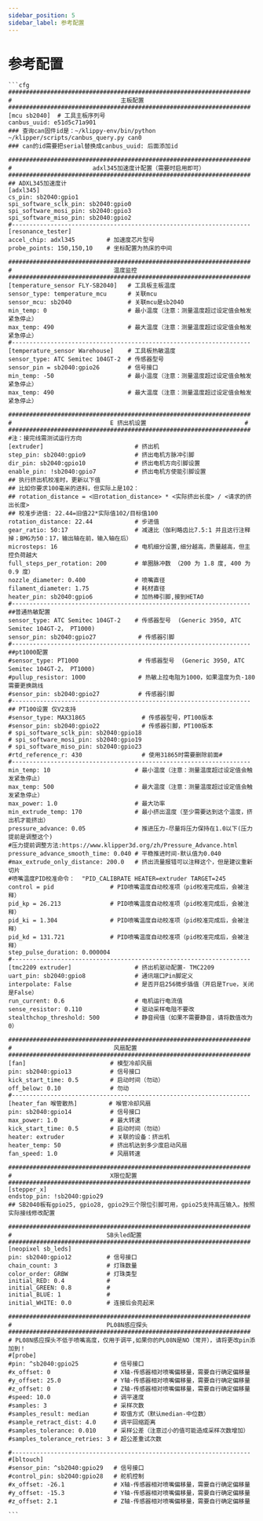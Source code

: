 ```yaml
---
sidebar_position: 5
sidebar_label: 参考配置
---
```


# 参考配置

    ```cfg
    #####################################################################
    #                               主板配置
    #####################################################################
    [mcu sb2040]  # 工具主板序列号
    canbus_uuid: e51d5c71a901
    ### 查询can固件id是：~/klippy-env/bin/python ~/klipper/scripts/canbus_query.py can0
    ### can的id需要把serial替换成canbus_uuid: 后面添加id 

    #####################################################################
    #                       adxl345加速度计配置（需要时启用即可）
    #####################################################################
    ## ADXL345加速度计
    [adxl345]
    cs_pin: sb2040:gpio1
    spi_software_sclk_pin: sb2040:gpio0
    spi_software_mosi_pin: sb2040:gpio3
    spi_software_miso_pin: sb2040:gpio2
    #--------------------------------------------------------------------
    [resonance_tester]
    accel_chip: adxl345         # 加速度芯片型号
    probe_points: 150,150,10    # 坐标配置为热床的中间

    #####################################################################
    #                             温度监控
    #####################################################################
    [temperature_sensor FLY-SB2040]   # 工具板主板温度
    sensor_type: temperature_mcu      # 关联mcu
    sensor_mcu: sb2040                # 关联mcu是sb2040
    min_temp: 0                       # 最小温度（注意：测量温度超过设定值会触发紧急停止）
    max_temp: 490                     # 最大温度（注意：测量温度超过设定值会触发紧急停止）
    #--------------------------------------------------------------------
    [temperature_sensor Warehouse]    # 工具板热敏温度 
    sensor_type: ATC Semitec 104GT-2  # 传感器型号
    sensor_pin = sb2040:gpio26        # 信号接口
    min_temp: -50                     # 最小温度（注意：测量温度超过设定值会触发紧急停止）
    max_temp: 490                     # 最大温度（注意：测量温度超过设定值会触发紧急停止）

    #####################################################################
    #                            E 挤出机设置                            # 
    #####################################################################
    #注：接完线需测试运行方向
    [extruder]                          # 挤出机
    step_pin: sb2040:gpio9              # 挤出电机方脉冲引脚
    dir_pin: sb2040:gpio10              # 挤出电机方向引脚设置
    enable_pin: !sb2040:gpio7           # 挤出电机方使能引脚设置
    ## 执行挤出机校准时，更新以下值
    ## 比如你要求100毫米的进料，但实际上是102：
    ## rotation_distance = <旧rotation_distance> * <实际挤出长度> / <请求的挤出长度>
    ## 校准步进值: 22.44=旧值22*实际值102/目标值100
    rotation_distance: 22.44            # 步进值
    gear_ratio: 50:17                   # 减速比（伽利略齿比7.5:1 并且这行注释掉；BMG为50：17，输出轴在前，输入轴在后）
    microsteps: 16                      # 电机细分设置,细分越高，质量越高，但主控负荷越大
    full_steps_per_rotation: 200        # 单圈脉冲数 （200 为 1.8 度, 400 为 0.9 度）
    nozzle_diameter: 0.400              # 喷嘴直径
    filament_diameter: 1.75             # 耗材直径
    heater_pin: sb2040:gpio6            # 加热棒引脚,接到HETA0
    #--------------------------------------------------------------------
    ##普通热敏配置
    sensor_type: ATC Semitec 104GT-2    # 传感器型号  (Generic 3950, ATC Semitec 104GT-2， PT1000)
    sensor_pin: sb2040:gpio27            # 传感器引脚  
    #--------------------------------------------------------------------
    ##pt1000配置
    #sensor_type: PT1000                 # 传感器型号  (Generic 3950, ATC Semitec 104GT-2， PT1000)
    #pullup_resistor: 1000               # 热敏上拉电阻为1000，如果温度为负-180需要更换跳线
    #sensor_pin: sb2040:gpio27           # 传感器引脚 
    #--------------------------------------------------------------------
    ## PT100设置 仅V2支持
    #sensor_type: MAX31865                # 传感器型号，PT100版本
    #sensor_pin: sb2040:gpio22            # 传感器引脚，PT100版本
    # spi_software_sclk_pin: sb2040:gpio18
    # spi_software_mosi_pin: sb2040:gpio19
    # spi_software_miso_pin: sb2040:gpio23
    #rtd_reference_r: 430                 # 使用31865时需要删除前面#
    #--------------------------------------------------------------------
    min_temp: 10                        # 最小温度（注意：测量温度超过设定值会触发紧急停止）
    max_temp: 500                       # 最大温度（注意：测量温度超过设定值会触发紧急停止）
    max_power: 1.0                      # 最大功率
    min_extrude_temp: 170               # 最小挤出温度（至少需要达到这个温度，挤出机才能挤出）
    pressure_advance: 0.05              # 推进压力-尽量将压力保持在1.0以下(压力提前是调整这个)
    #压力提前调整方法:https://www.klipper3d.org/zh/Pressure_Advance.html
    pressure_advance_smooth_time: 0.040 # 平稳推进时间-默认值为0.040
    #max_extrude_only_distance: 200.0   # 挤出流量报错可以注释这个，但是建议重新切片
    #喷嘴温度PID校准命令：  "PID_CALIBRATE HEATER=extruder TARGET=245
    control = pid                # PID喷嘴温度自动校准项（pid校准完成后，会被注释）
    pid_kp = 26.213              # PID喷嘴温度自动校准项（pid校准完成后，会被注释）
    pid_ki = 1.304               # PID喷嘴温度自动校准项（pid校准完成后，会被注释）
    pid_kd = 131.721             # PID喷嘴温度自动校准项（pid校准完成后，会被注释）
    step_pulse_duration: 0.000004     
    #--------------------------------------------------------------------
    [tmc2209 extruder]                  # 挤出机驱动配置- TMC2209
    uart_pin: sb2040:gpio8              # 通讯端口Pin脚定义
    interpolate: False                  # 是否开启256微步插值（开启是True，关闭是False）
    run_current: 0.6                    # 电机运行电流值
    sense_resistor: 0.110               # 驱动采样电阻不要改
    stealthchop_threshold: 500          # 静音阀值（如果不需要静音，请将数值改为0）

    #####################################################################
    #                             风扇配置
    #####################################################################
    [fan]                        # 模型冷却风扇
    pin: sb2040:gpio13           # 信号接口
    kick_start_time: 0.5         # 启动时间（勿动）
    off_below: 0.10              # 勿动
    #--------------------------------------------------------------------
    [heater_fan 喉管散热]         # 喉管冷却风扇
    pin: sb2040:gpio14           # 信号接口
    max_power: 1.0               # 最大转速
    kick_start_time: 0.5         # 启动时间（勿动）
    heater: extruder             # 关联的设备：挤出机
    heater_temp: 50              # 挤出机达到多少度启动风扇
    fan_speed: 1.0               # 风扇转速

    #####################################################################
    #                            X限位配置
    #####################################################################
    [stepper_x]
    endstop_pin: !sb2040:gpio29
    ## SB2040板有gpio25, gpio28, gpio29三个限位引脚可用，gpio25支持高压输入。按照实际接线修改配置

    #####################################################################
    #                           SB头led配置
    #####################################################################
    [neopixel sb_leds]
    pin: sb2040:gpio12          # 信号接口
    chain_count: 3              # 灯珠数量
    color_order: GRBW           # 灯珠类型
    initial_RED: 0.4            # 
    initial_GREEN: 0.8          # 
    initial_BLUE: 1             # 
    initial_WHITE: 0.0          # 连接后会亮起来

    #####################################################################
    #                           PL08N感应探头
    #####################################################################
    # PL08N感应探头不低于喷嘴高度，仅用于调平,如果你的PL08N是NO（常开），请将更改pin添加到！ 
    #[probe]
    #pin: ^sb2040:gpio25          # 信号接口
    #x_offset: 0                  # X轴-传感器相对喷嘴偏移量，需要自行确定偏移量
    #y_offset: 25.0               # Y轴-传感器相对喷嘴偏移量，需要自行确定偏移量
    #z_offset: 0                  # Z轴-传感器相对喷嘴偏移量，需要自行确定偏移量
    #speed: 10.0                  # 调平速度
    #samples: 3                   # 采样次数
    #samples_result: median       # 取值方式（默认median-中位数）
    #sample_retract_dist: 4.0     # 调平回缩距离
    #samples_tolerance: 0.010     # 采样公差（注意过小的值可能造成采样次数增加）
    #samples_tolerance_retries: 3 # 超公差重试次数

    #--------------------------------------------------------------------
    #[bltouch]
    #sensor_pin: ^sb2040:gpio29   # 信号接口
    #control_pin: sb2040:gpio28   # 舵机控制
    #x_offset: -26.1              # X轴-传感器相对喷嘴偏移量，需要自行确定偏移量
    #y_offset: -15.3              # Y轴-传感器相对喷嘴偏移量，需要自行确定偏移量
    #z_offset: 2.1                # Z轴-传感器相对喷嘴偏移量，需要自行确定偏移量

    ```